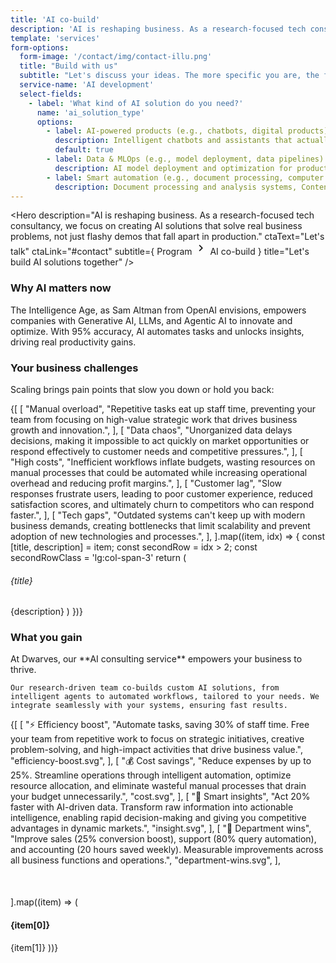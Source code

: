 ```yaml
---
title: 'AI co-build'
description: 'AI is reshaping business. As a research-focused tech consultancy, we focus on creating AI solutions that solve real business problems, not just flashy demos that fall apart in production.'
template: 'services'
form-options:
  form-image: '/contact/img/contact-illu.png'
  title: "Build with us"
  subtitle: "Let's discuss your ideas. The more specific you are, the faster we can help. Our team will get back to you within 24hrs."
  service-name: 'AI development'
  select-fields:
    - label: 'What kind of AI solution do you need?'
      name: 'ai_solution_type'
      options:
        - label: AI-powered products (e.g., chatbots, digital products)
          description: Intelligent chatbots and assistants that actually help users, AI-powered digital products that enhance user experiences, Custom AI platforms designed for specific industry needs, Agentic systems that can reason and take actions.
          default: true
        - label: Data & MLOps (e.g., model deployment, data pipelines)
          description: AI model deployment and optimization for production environments, Data pipelines that feed your AI systems reliably, MLOps and LLMOps for efficient model development and deployment, AI integration with existing systems and workflows.
        - label: Smart automation (e.g., document processing, computer vision)
          description: Document processing and analysis systems, Content generation and curation tools, Automated decision-making systems, Computer vision applications for real-world problems.
---
```


<Hero
  description="AI is reshaping business. As a research-focused tech consultancy, we focus on creating AI solutions that solve real business problems, not just flashy demos that fall apart in production."
  ctaText="Let's talk"
  ctaLink="#contact"
  subtitle={
    <Flex className="gap-0">
      Program
      <svg
        stroke="currentColor"
        fill="currentColor"
        stroke-width="0"
        viewBox="0 0 24 24"
        height="1.5em"
        width="1.5em"
        xmlns="http://www.w3.org/2000/svg"
      >
        <path d="M8.59 16.34l4.58-4.59-4.58-4.59L10 5.75l6 6-6 6z"></path>
      </svg>
      AI co-build
    </Flex>
  }
  title="Let's build AI solutions together"
/>

<Section className="bg-alabaster py-20" contentClassName="flex items-center flex-col gap-4">

  ### Why AI matters now

  <div className="text-center text-xl max-w-3xl">
    The Intelligence Age, as Sam Altman from OpenAI envisions, empowers companies with <span className="text-primary font-semibold">Generative AI, LLMs, and Agentic AI</span> to innovate and optimize. With <span className="text-primary font-semibold">95% accuracy</span>, AI automates tasks and unlocks insights, driving real productivity gains.
  </div>

</Section>

<Section contentClassName="space-y-[1em]">

  ### Your business challenges

  Scaling brings pain points that slow you down or hold you back:

  <div className="grid grid-cols-2 md:grid-cols-4 lg:grid-cols-6 gap-8 mt-8">
    {[
    [
      "Manual overload",
      "Repetitive tasks eat up staff time, preventing your team from focusing on high-value strategic work that drives business growth and innovation.",
    ],
    [
      "Data chaos",
      "Unorganized data delays decisions, making it impossible to act quickly on market opportunities or respond effectively to customer needs and competitive pressures.",
    ],
    [
      "High costs",
      "Inefficient workflows inflate budgets, wasting resources on manual processes that could be automated while increasing operational overhead and reducing profit margins.",
    ],
    [
      "Customer lag",
      "Slow responses frustrate users, leading to poor customer experience, reduced satisfaction scores, and ultimately churn to competitors who can respond faster.",
    ],
    [
      "Tech gaps",
      "Outdated systems can't keep up with modern business demands, creating bottlenecks that limit scalability and prevent adoption of new technologies and processes.",
    ],
  ].map((item, idx) => {
    const [title, description] = item;
    const secondRow = idx > 2;
    const secondRowClass = 'lg:col-span-3'
    return (
      <Flex
        key={idx}
        className={`flex-col bg-[#e7e7e7] p-10 text-[#4b4b5b] col-span-2 gap-0 ${secondRow ? secondRowClass : ''}`}
      >
        <H6>{title}</H6>
        <Paragraph className="whitespace-pre-line">{description}</Paragraph>
      </Flex>
    )
  })}
  </div>
</Section>

<Section contentClassName="space-y-4">

### What you gain

  <ParagraphBlock>
    At Dwarves, our **AI consulting service** empowers your business to thrive.

    Our research-driven team co-builds custom AI solutions, from intelligent agents to automated workflows, tailored to your needs. We integrate seamlessly with your systems, ensuring fast results.
  </ParagraphBlock>

  <div className="grid grid-cols-1 md:grid-cols-2 gap-8 mt-12">
      {[
        [
          "⚡ Efficiency boost",
          "Automate tasks, saving 30% of staff time. Free your team from repetitive work to focus on strategic initiatives, creative problem-solving, and high-impact activities that drive business value.",
          "efficiency-boost.svg",
        ],
        [
          "💰 Cost savings",
          "Reduce expenses by up to 25%. Streamline operations through intelligent automation, optimize resource allocation, and eliminate wasteful manual processes that drain your budget unnecessarily.",
          "cost.svg",
        ],
        [
          "🧠 Smart insights",
          "Act 20% faster with AI-driven data. Transform raw information into actionable intelligence, enabling rapid decision-making and giving you competitive advantages in dynamic markets.",
          "insight.svg",
        ],
        [
          "🎯 Department wins",
          "Improve sales (25% conversion boost), support (80% query automation), and accounting (20 hours saved weekly). Measurable improvements across all business functions and operations.",
          "department-wins.svg",
        ],
      ].map((item) => (
        <HStack className="p-10 gap-4 bg-[#e7e7e7] text-[#4b4b5b]" key={item[0]}>
          <svg svg width="64" height="64" className="shrink-0 !flex-[unset]">
            <use href={`./assets/${item[2]}`} />
          </svg>
          <Flex className="flex-col gap-4 flex-1">
            <h4 className="text-2xl font-semibold leading-8">{item[0]}</h4>
            <Paragraph className="whitespace-pre-line mt-0">{item[1]}</Paragraph>
          </Flex>
        </HStack>
      ))}
    </div>

</Section>
